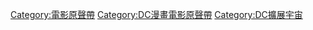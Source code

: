 [[Category:電影原聲帶|Category:電影原聲帶]]
[[Category:DC漫畫電影原聲帶|Category:DC漫畫電影原聲帶]]
[[Category:DC擴展宇宙|Category:DC擴展宇宙]]